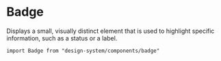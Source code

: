 

<Meta of={Stories} />

# Badge

Displays a small, visually distinct element that is used to highlight specific information, such as a status or a label.

`import Badge from "design-system/components/badge"`

<Canvas of={Stories.Controls} />

<ArgTypes />
